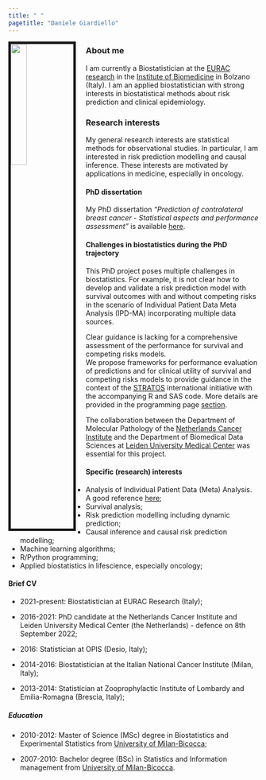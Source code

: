 ```yaml
---
title: " "
pagetitle: "Daniele Giardiello"
---
```



<link rel="stylesheet" href="https://cdn.jsdelivr.net/gh/jpswalsh/academicons@1/css/academicons.min.css">

<img src="images/DanieleGiardiello.jpg" style="width:25%; border:5px solid; margin-right: 20px" align="left">


### About me
I am currently a Biostatistician at the [EURAC research](https://www.eurac.edu/en) in the [Institute of Biomedicine](https://www.eurac.edu/en/institutes-centers/institute-for-biomedicine) in Bolzano (Italy).
I am an applied biostatistician with strong interests in biostatistical methods about risk prediction and clinical epidemiology.  

### Research interests
My general research interests are statistical methods for observational studies. In particular, I am interested in risk prediction modelling and causal inference. These interests are motivated by applications in medicine, especially in oncology. 

#### PhD dissertation 
My PhD dissertation _"Prediction of contralateral breast cancer - Statistical aspects and performance assessment"_ is available [here](https://books.gildeprint.nl/thesis/579953-Giardiello/). 

#### Challenges in biostatistics during the PhD trajectory
This PhD project poses multiple challenges in biostatistics. For example, it is not clear how to develop and validate a risk prediction model with survival outcomes with and without competing risks in the scenario of Individual Patient Data Meta Analysis (IPD-MA) incorporating multiple data sources.   

Clear guidance is lacking for a comprehensive assessment of the performance for survival and competing risks models.  
We propose frameworks for performance evaluation of predictions and for clinical utility of survival and competing risks models to provide guidance in the context of the [STRATOS](https://www.stratos-initiative.org/) international initiative with the accompanying R and SAS code. More details are provided in the programming page [section](https://danielegiardiello.github.io/programming.html). 

The collaboration between the Department of Molecular Pathology of the [Netherlands Cancer Institute](https://www.nki.nl/) and the Department of Biomedical Data Sciences at [Leiden University Medical Center](https://www.lumc.nl/org/bds/) was essential for this project.

#### Specific (research) interests

+ Analysis of Individual Patient Data (Meta) Analysis. A good reference [here](https://www.ipdma.co.uk/); 
+ Survival analysis;  
+ Risk prediction modelling including dynamic prediction;  
+ Causal inference and causal risk prediction modelling;  
+ Machine learning algorithms;  
+ R/Python programming;  
+ Applied biostatistics in lifescience, especially oncology;


#### Brief CV

+ 2021-present: Biostatistician at EURAC Research (Italy);  

+ 2016-2021: PhD candidate at the Netherlands Cancer Institute and Leiden University Medical Center (the Netherlands) - defence on 8th September 2022;  

+ 2016: Statistician at OPIS (Desio, Italy);  

+ 2014-2016: Biostatistician at the Italian National Cancer Institute (Milan, Italy);  

+ 2013-2014: Statistician at Zooprophylactic Institute of Lombardy and Emilia-Romagna (Brescia, Italy);  


##### Education

+ 2010-2012: Master of Science (MSc) degree in Biostatistics and Experimental Statistics from [University of Milan-Bicocca](https://en.unimib.it/);   

+ 2007-2010: Bachelor degree (BSc) in Statistics and Information management from [University of Milan-Bicocca](https://en.unimib.it/).  









